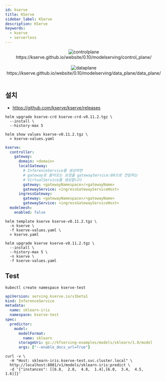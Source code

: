```yaml
---
id: kserve
title: KServe
sidebar_label: KServe
description: KServe
keywords:
  - kserve
  - serverless
---
```



<center>
	<img
		src={useBaseUrl("img/mlops/mlops/provisioning/kserve/controlplane.png")}
		alt="controlplane"
	/>
</center>
<center>
	<Link to="https://kserve.github.io/website/0.10/modelserving/control_plane/">
		https://kserve.github.io/website/0.10/modelserving/control_plane/
	</Link>
</center>

<br />

<center>
	<img src={useBaseUrl("img/mlops/mlops/provisioning/kserve/dataplane.jpg")} alt="dataplane" />
</center>
<center>
	<Link to="https://kserve.github.io/website/0.10/modelserving/data_plane/data_plane/">
		https://kserve.github.io/website/0.10/modelserving/data_plane/data_plane/
	</Link>
</center>

<br />

## 설치

- https://github.com/kserve/kserve/releases

```shell
helm upgrade kserve-crd kserve-crd-v0.11.2.tgz \
  --install \
  --history-max 5
```

```shell
helm show values kserve-v0.11.2.tgz \
  > kserve-values.yaml
```

```yaml title="kserve-values.yaml"
kserve:
  controller:
    gateway:
      domain: <domain>
      localGateway:
        # InferenceService를 생성하면
        # gateway로 들어오는 요청을 gatewayService:80으로 전달하는
        # VirtualService를 생성합니다
        gateway: <gatewayNamespace>/<gatewayName>
        gatewayService: <ingressGatewayServiceHost>
      ingressGateway:
        gateway: <gatewayNamespace>/<gatewayName>
        gatewayService: <ingressGatewayServiceHost>
  modelmesh:
    enabled: false
```

```shell
helm template kserve kserve-v0.11.2.tgz \
  -n kserve \
  -f kserve-values.yaml \
  > kserve.yaml
```

```shell
helm upgrade kserve kserve-v0.11.2.tgz \
  --install \
  --history-max 5 \
  -n kserve \
  -f kserve-values.yaml
```

## Test

```shell
kubectl create namespace kserve-test
```

```yaml
apiVersion: serving.kserve.io/v1beta1
kind: InferenceService
metadata:
  name: sklearn-iris
  namespace: kserve-test
spec:
  predictor:
    model:
      modelFormat:
        name: sklearn
      storageUri: gs://kfserving-examples/models/sklearn/1.0/model
      args: ["--enable_docs_url=True"]
```

```shell
curl -v \
  -H "Host: sklearn-iris.kserve-test.svc.cluster.local" \
  http://localhost:8081/v1/models/sklearn-iris:predict \
  -d '{"instances": [[6.8,  2.8,  4.8,  1.4],[6.0,  3.4,  4.5,  1.6]]}'
```
